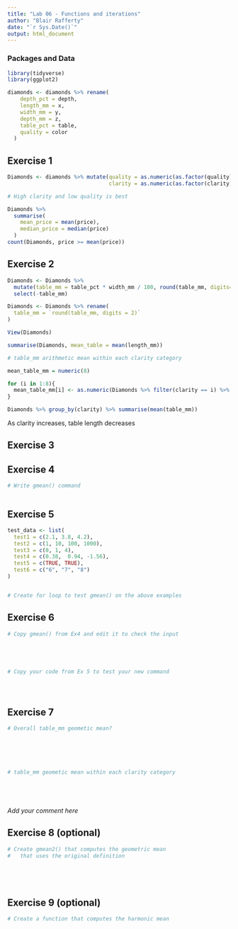 ```yaml
---
title: "Lab 06 - Functions and iterations"
author: "Blair Rafferty"
date: "`r Sys.Date()`"
output: html_document
---
```



### Packages and Data

```r
library(tidyverse) 
library(ggplot2)
```

```r
diamonds <- diamonds %>% rename(
    depth_pct = depth,
    length_mm = x,
    width_mm = y,
    depth_mm = z,
    table_pct = table,
    quality = color
  )
```


## Exercise 1

```r
Diamonds <- diamonds %>% mutate(quality = as.numeric(as.factor(quality)),
                                clarity = as.numeric(as.factor(clarity)))

# High clarity and low quality is best

Diamonds %>%
  summarise(
    mean_price = mean(price),
    median_price = median(price)
  )
count(Diamonds, price >= mean(price))
```


## Exercise 2

```r

Diamonds <- Diamonds %>% 
  mutate(table_mm = table_pct * width_mm / 100, round(table_mm, digits=2)) %>%
  select(-table_mm)

Diamonds <- Diamonds %>% rename(
  table_mm = `round(table_mm, digits = 2)`
)

View(Diamonds)

summarise(Diamonds, mean_table = mean(length_mm))

# table_mm arithmetic mean within each clarity category

mean_table_mm = numeric(8)

for (i in 1:8){
  mean_table_mm[i] <- as.numeric(Diamonds %>% filter(clarity == i) %>% summarise(mean(table_mm)))
}

Diamonds %>% group_by(clarity) %>% summarise(mean(table_mm))
```

As clarity increases, table length decreases

## Exercise 3




## Exercise 4

```r
# Write gmean() command



```

## Exercise 5

```r

test_data <- list(
  test1 = c(2.1, 3.8, 4.2),
  test2 = c(1, 10, 100, 1000),
  test3 = c(0, 1, 4),
  test4 = c(0.38,  0.94, -1.56),
  test5 = c(TRUE, TRUE),
  test6 = c("6", "7", "8")
)


# Create for loop to test gmean() on the above examples


```


## Exercise 6

```r
# Copy gmean() from Ex4 and edit it to check the input





# Copy your code from Ex 5 to test your new command





```


## Exercise 7

```r
# Overall table_mm geometic mean?






# table_mm geometic mean within each clarity category






```

_Add your comment here_


## Exercise 8 (optional)

```r
# Create gmean2() that computes the geometric mean 
#   that uses the original definition






```


## Exercise 9 (optional)

```r
# Create a function that computes the harmonic mean







```
